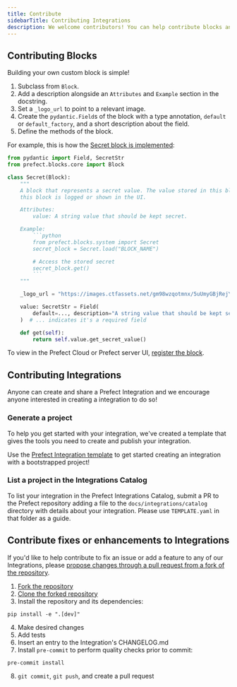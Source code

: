 ```yaml
---
title: Contribute
sidebarTitle: Contributing Integrations
description: We welcome contributors! You can help contribute blocks and integrations by following these steps.
---
```



## Contributing Blocks

Building your own custom block is simple!

1. Subclass from `Block`.
1. Add a description alongside an `Attributes` and `Example` section in the docstring.
1. Set a `_logo_url` to point to a relevant image.
1. Create the `pydantic.Field`s of the block with a type annotation, `default` or `default_factory`, and a short description about the field.
1. Define the methods of the block.

For example, this is how the [Secret block is implemented](https://github.com/PrefectHQ/prefect/blob/main/src/prefect/blocks/system.py#L76-L102):
```python
from pydantic import Field, SecretStr
from prefect.blocks.core import Block

class Secret(Block):
    """
    A block that represents a secret value. The value stored in this block will be obfuscated when
    this block is logged or shown in the UI.

    Attributes:
        value: A string value that should be kept secret.

    Example:
        ```python
        from prefect.blocks.system import Secret
        secret_block = Secret.load("BLOCK_NAME")

        # Access the stored secret
        secret_block.get()
        ```
    """

    _logo_url = "https://images.ctfassets.net/gm98wzqotmnx/5uUmyGBjRejYuGTWbTxz6E/3003e1829293718b3a5d2e909643a331/image8.png?h=250"

    value: SecretStr = Field(
        default=..., description="A string value that should be kept secret."
    )  # ... indicates it's a required field

    def get(self):
        return self.value.get_secret_value()
```

To view in the Prefect Cloud or Prefect server UI, [register the block](https://docs.prefect.io/concepts/blocks/#registering-blocks-for-use-in-the-prefect-ui).

## Contributing Integrations

Anyone can create and share a Prefect Integration and we encourage anyone interested in creating a integration to do so!

### Generate a project

To help you get started with your integration, we've created a template that gives the tools you need to create and publish your integration.

Use the [Prefect Integration template](https://github.com/PrefectHQ/prefect-integration-template#quickstart) to get started creating an integration with a bootstrapped project!

### List a project in the Integrations Catalog

To list your integration in the Prefect Integrations Catalog, submit a PR to the Prefect repository adding a file to the `docs/integrations/catalog` directory with details about your integration. Please use `TEMPLATE.yaml` in that folder as a guide.

## Contribute fixes or enhancements to Integrations

If you'd like to help contribute to fix an issue or add a feature to any of our Integrations, please [propose changes through a pull request from a fork of the repository](https://docs.github.com/en/pull-requests/collaborating-with-pull-requests/proposing-changes-to-your-work-with-pull-requests/creating-a-pull-request-from-a-fork).

1. [Fork the repository](https://docs.github.com/en/get-started/quickstart/fork-a-repo#forking-a-repository)
2. [Clone the forked repository](https://docs.github.com/en/get-started/quickstart/fork-a-repo#cloning-your-forked-repository)
3. Install the repository and its dependencies:
```
pip install -e ".[dev]"
```
4. Make desired changes
5. Add tests
6. Insert an entry to the Integration's CHANGELOG.md
7. Install `pre-commit` to perform quality checks prior to commit:
```
pre-commit install
```
8. `git commit`, `git push`, and create a pull request
